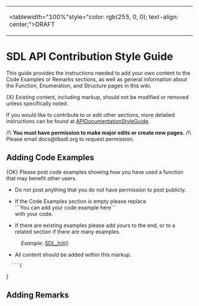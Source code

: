 <!-- pragma section-numbers off -->
<!-- pragma disable-camelcase -->
{|
|<tablewidth="100%"style="color: rgb(255, 0, 0); text-align: center;">DRAFT
|}

= SDL API Contribution Style Guide =

This guide provides the instructions needed to add your own content to the Code Examples or Remarks sections, as well as general information about the Function, Enumeration, and Structure pages in this wiki.

{X} Existing content, including markup, should not be modified or removed unless specifically noted.

If you would like to contribute to or edit other sections, more detailed instructions can be found at [[APIDocumentationStyleGuide]].  

/!\ '''You must have permission to make major edits or create new pages.''' /!\ <br/>
Please email docs@libsdl.org to request permission.  


== Adding Code Examples ==

{OK} Please post code examples showing how you have used a function that may benefit other users.  
* Do not post anything that you do not have permission to post publicly.

* If the Code Examples section is empty please replace<br/>```You can add your code example here```<br/>with your code.

* If there are existing examples please add yours to the end, or to a related section if there are many examples.  
: ''Example'': [[SDL_Init]]()

* All content should be added within this markup.
   ```{
{{{#!highlight cpp
 
```
}}}}

== Adding Remarks ==
